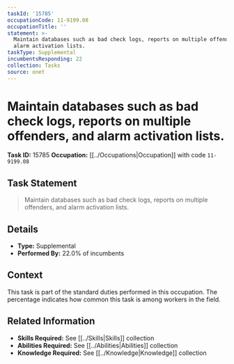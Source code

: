```yaml
---
taskId: '15785'
occupationCode: 11-9199.08
occupationTitle: ''
statement: >-
  Maintain databases such as bad check logs, reports on multiple offenders, and
  alarm activation lists.
taskType: Supplemental
incumbentsResponding: 22
collection: Tasks
source: onet
---
```

# Maintain databases such as bad check logs, reports on multiple offenders, and alarm activation lists.

**Task ID:** 15785
**Occupation:** [[../Occupations|Occupation]] with code `11-9199.08`

## Task Statement

> Maintain databases such as bad check logs, reports on multiple offenders, and alarm activation lists.

## Details

- **Type:** Supplemental
- **Performed By:** 22.0% of incumbents

## Context

This task is part of the standard duties performed in this occupation. The percentage indicates how common this task is among workers in the field.

## Related Information

- **Skills Required:** See [[../Skills|Skills]] collection
- **Abilities Required:** See [[../Abilities|Abilities]] collection
- **Knowledge Required:** See [[../Knowledge|Knowledge]] collection
